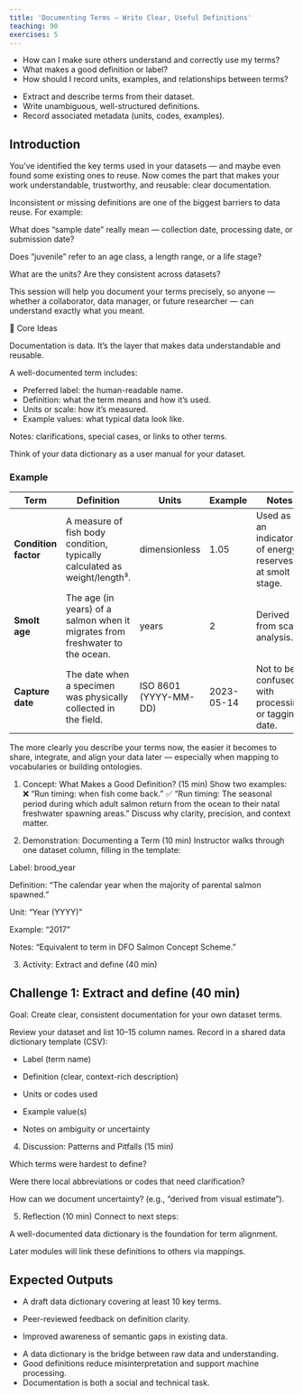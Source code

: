 ```yaml
---
title: 'Documenting Terms — Write Clear, Useful Definitions'
teaching: 90
exercises: 5
---
```


:::::::::::::::::::::::::::::::::::::: questions 

- How can I make sure others understand and correctly use my terms?
- What makes a good definition or label?
- How should I record units, examples, and relationships between terms?

::::::::::::::::::::::::::::::::::::::::::::::::

::::::::::::::::::::::::::::::::::::: objectives

- Extract and describe terms from their dataset.
- Write unambiguous, well-structured definitions.
- Record associated metadata (units, codes, examples).

::::::::::::::::::::::::::::::::::::::::::::::::

## Introduction

You’ve identified the key terms used in your datasets — and maybe even found some existing ones to reuse.
Now comes the part that makes your work understandable, trustworthy, and reusable: clear documentation.

Inconsistent or missing definitions are one of the biggest barriers to data reuse. For example:

What does “sample date” really mean — collection date, processing date, or submission date?

Does “juvenile” refer to an age class, a length range, or a life stage?

What are the units? Are they consistent across datasets?

This session will help you document your terms precisely, so anyone — whether a collaborator, data manager, or future researcher — can understand exactly what you meant.

::::::::::::::::::::: callout

🧩 Core Ideas

Documentation is data. It’s the layer that makes data understandable and reusable.

A well-documented term includes:

- Preferred label: the human-readable name.
- Definition: what the term means and how it’s used.
- Units or scale: how it’s measured.
- Example values: what typical data look like.

Notes: clarifications, special cases, or links to other terms.

Think of your data dictionary as a user manual for your dataset.

:::::::::::::::::::::::::::::

### Example

| Term                 | Definition                                                                    | Units                 | Example    | Notes                                                   |
| -------------------- | ----------------------------------------------------------------------------- | --------------------- | ---------- | ------------------------------------------------------- |
| **Condition factor** | A measure of fish body condition, typically calculated as weight/length³.     | dimensionless         | 1.05       | Used as an indicator of energy reserves at smolt stage. |
| **Smolt age**        | The age (in years) of a salmon when it migrates from freshwater to the ocean. | years                 | 2          | Derived from scale analysis.                            |
| **Capture date**     | The date when a specimen was physically collected in the field.               | ISO 8601 (YYYY-MM-DD) | 2023-05-14 | Not to be confused with processing or tagging date.     |


The more clearly you describe your terms now, the easier it becomes to share, integrate, and align your data later — especially when mapping to vocabularies or building ontologies.

::::::::::::::::::::::::::::::::::::::: instructor

1. Concept: What Makes a Good Definition? (15 min)
Show two examples:
❌ “Run timing: when fish come back.”
✅ “Run timing: The seasonal period during which adult salmon return from the ocean to their natal freshwater spawning areas.”
Discuss why clarity, precision, and context matter.

2. Demonstration: Documenting a Term (10 min)
Instructor walks through one dataset column, filling in the template:

Label: brood_year

Definition: “The calendar year when the majority of parental salmon spawned.”

Unit: “Year (YYYY)”

Example: “2017”

Notes: “Equivalent to term in DFO Salmon Concept Scheme.”

3. Activity: Extract and define (40 min)

::::::::::::::::::::::::::::::::::::::::::::::::::

::::::::::::::::::::::::::::::::::::: challenge 

## Challenge 1: Extract and define (40 min)

Goal: Create clear, consistent documentation for your own dataset terms.

Review your dataset and list 10–15 column names. Record in a shared data dictionary template (CSV):

- Label (term name)

- Definition (clear, context-rich description)

- Units or codes used

- Example value(s)

- Notes on ambiguity or uncertainty

::::::::::::::::::::::::::::::::::::::::::::::: 

:::::::::::::::::::::::::::::::::::::::::::::::::::::::::: instructor

4. Discussion: Patterns and Pitfalls (15 min)

Which terms were hardest to define?

Were there local abbreviations or codes that need clarification?

How can we document uncertainty? (e.g., “derived from visual estimate”).

5. Reflection (10 min)
Connect to next steps:

A well-documented data dictionary is the foundation for term alignment.

Later modules will link these definitions to others via mappings.

:::::::::::::::::::::::::::::::::::::::::::::::::::::::::::::::::::::

:::::::::::::::::::::::: solution 

## Expected Outputs

- A draft data dictionary covering at least 10 key terms.

- Peer-reviewed feedback on definition clarity.

- Improved awareness of semantic gaps in existing data.

:::::::::::::::::::::::::::::::::

:::::::::::::::::::::::::::::::::: keypoints

- A data dictionary is the bridge between raw data and understanding.
- Good definitions reduce misinterpretation and support machine processing.
- Documentation is both a social and technical task.

::::::::::::::::::::::::::::::::::::::::::::
